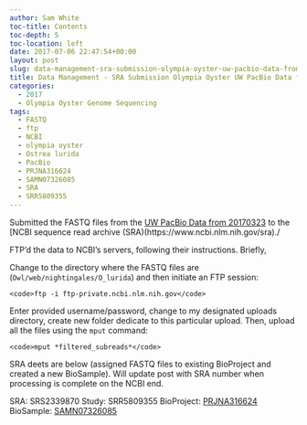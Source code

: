 ```yaml
---
author: Sam White
toc-title: Contents
toc-depth: 5
toc-location: left
date: 2017-07-06 22:47:54+00:00
layout: post
slug: data-management-sra-submission-olympia-oyster-uw-pacbio-data-from-20170323
title: Data Management - SRA Submission Olympia Oyster UW PacBio Data from 20170323
categories:
  - 2017
  - Olympia Oyster Genome Sequencing
tags:
  - FASTQ
  - ftp
  - NCBI
  - olympia oyster
  - Ostrea lurida
  - PacBio
  - PRJNA316624
  - SAMN07326085
  - SRA
  - SRR5809355
---
```


Submitted the FASTQ files from the [UW PacBio Data from 20170323](https://robertslab.github.io/sams-notebook/posts/2017/2017-03-23-data-management-olympia-oyster-pacbio-data-received/) to the [NCBI sequence read archive (SRA)(https://www.ncbi.nlm.nih.gov/sra)./

FTP'd the data to NCBI's servers, following their instructions. Briefly,

Change to the directory where the FASTQ files are (`Owl/web/nightingales/O_lurida`) and then initiate an FTP session:


    
    <code>ftp -i ftp-private.ncbi.nlm.nih.gov</code>



Enter provided username/password, change to my designated uploads directory, create new folder dedicate to this particular upload. Then, upload all the files using the `mput` command:


    
    <code>mput *filtered_subreads*</code>



SRA deets are below (assigned FASTQ files to existing BioProject and created a new BioSample). Will update post with SRA number when processing is complete on the NCBI end.

SRA: SRS2339870
Study: SRR5809355
BioProject: [PRJNA316624](https://www.ncbi.nlm.nih.gov/bioproject/PRJNA316624)
BioSample: [SAMN07326085](https://www.ncbi.nlm.nih.gov/biosample/SAMN07326085/)
